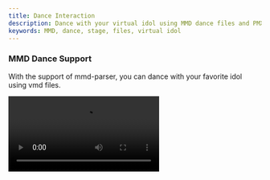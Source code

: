 ```yaml
---
title: Dance Interaction
description: Dance with your virtual idol using MMD dance files and PMX stage files.
keywords: MMD, dance, stage, files, virtual idol
---
```


### MMD Dance Support

With the support of mmd-parser, you can dance with your favorite idol using vmd files.

<Frame>
  <video 
    src="https://img.rdmclin2.com/rdmclin2/2024/11/5f197a7db0fe812216f601ad47cbc42d.mp4"
    controls
    className="w-full aspect-video"
  />
</Frame>

### PMX Stage Loading

Support for PMX stage files allows you to dance on stage with your virtual idol.

<Frame>
  <img src="https://oss.vidol.chat/assets/d496aba091351b55907faadd63d31033.webp" />
</Frame>

